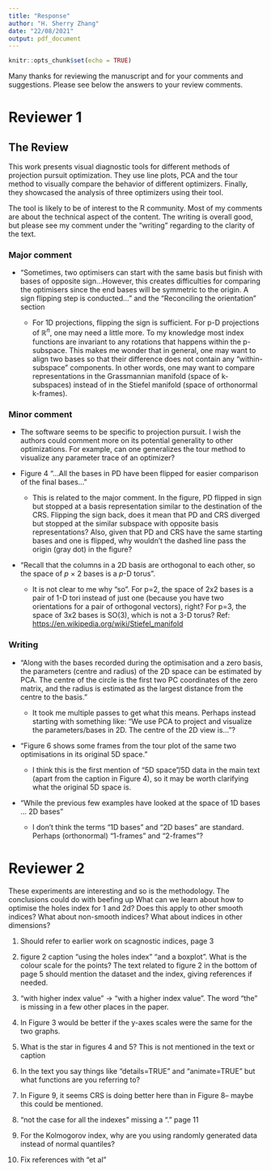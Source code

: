 ```yaml
---
title: "Response"
author: "H. Sherry Zhang"
date: "22/08/2021"
output: pdf_document
---
```


```r
knitr::opts_chunk$set(echo = TRUE)
```

Many thanks for reviewing the manuscript and for your comments and suggestions. Please see below the answers to your review comments.

# Reviewer 1

## The Review

This work presents visual diagnostic tools for different methods of projection pursuit optimization. They use line plots, PCA and the tour method to visually compare the behavior of different optimizers. Finally, they showcased the analysis of three optimizers using their tool.

The tool is likely to be of interest to the R community. Most of my comments are about the technical aspect of the content. The writing is overall good, but please see my comment under the "writing" regarding to the clarity of the text.

### Major comment

-   "Sometimes, two optimisers can start with the same basis but finish with bases of opposite sign...However, this creates difficulties for comparing the optimisers since the end bases will be symmetric to the origin. A sign flipping step is conducted..." and the "Reconciling the orientation" section

    -   For 1D projections, flipping the sign is sufficient. For p-D projections of $\mathbb{R}^n$​, one may need a little more. To my knowledge most index functions are invariant to any rotations that happens within the p-subspace. This makes me wonder that in general, one may want to align two bases so that their difference does not contain any "within-subspace" components. In other words, one may want to compare representations in the Grassmannian manifold (space of k-subspaces) instead of in the Stiefel manifold (space of orthonormal k-frames).

\textcolor{red}{With p-D bases, the correction of orientation is a bit more complicated since both rotation and flip need to be taken into account. For 2D bases, one need to check if the two frames are spanning the same subspace and pointing at the same direction.}

\textcolor{magenta}{Once you go to 2D you have to take into account rotation in addition to flips, so the thing to check would be if the two frames are spanning the same subspace, and aligning them will be a bit more work. Might be a good idea to add 1-2 sentences in the paper and rephrase the reply.}

### Minor comment

-   The software seems to be specific to projection pursuit. I wish the authors could comment more on its potential generality to other optimizations. For example, can one generalizes the tour method to visualize any parameter trace of an optimizer?

\textcolor{red}{It is feasible to generalise the tour method for diagnosing other optimisers, given that the parameter space can be simulated. In our examples, the orthonormality constraint regulates the parameter space of the projection basis ($p \times d$) to be an p-sphere, which can be simulated by the `geozoo` package. For other optimisers, reserachers need first to create a data collection object in a tibble that tracks the parameter during the optimisation, and then to use ferrn to produce the diagnostic plots as shown in the paper. Some examples of the data collection objects that we created are included in the ferrn package and should be referred to as the format for inputs into the `expore\_\*` functions.}

-   Figure 4 "...All the bases in PD have been flipped for easier comparison of the final bases..."

    -   This is related to the major comment. In the figure, PD flipped in sign but stopped at a basis representation similar to the destination of the CRS. Flipping the sign back, does it mean that PD and CRS diverged but stopped at the similar subspace with opposite basis representations? Also, given that PD and CRS have the same starting bases and one is flipped, why wouldn't the dashed line pass the origin (gray dot) in the figure?

\textcolor{red}{Thanks for sharing your interpretation on the effects of flipping, that's right! The reviewer is giving a decent explanation in describing the effect of flipping. The gray dot should land on the dashed line and this is a mistake due to the data not being updated after flipping in the code. This has now been corrected.}

-   "Recall that the columns in a 2D basis are orthogonal to each other, so the space of *p* × 2 bases is a *p*-D torus".

    -   It is not clear to me why "so". For p=2, the space of 2x2 bases is a pair of 1-D tori instead of just one (because you have two orientations for a pair of orthogonal vectors), right? For p=3, the space of 3x2 bases is SO(3), which is not a 3-D torus? Ref: <https://en.wikipedia.org/wiki/Stiefel_manifold>

\textcolor{red}{We changed the wording of the sentence to: "a torus in the $p$-D space"}

\textcolor{magenta}{I think Di mentioned a reference to cite when you first mention the torus in the text, it should be added to the paper and mentioned here in the reply.}

### Writing

-   "Along with the bases recorded during the optimisation and a zero basis, the parameters (centre and radius) of the 2D space can be estimated by PCA. The centre of the circle is the first two PC coordinates of the zero matrix, and the radius is estimated as the largest distance from the centre to the basis."

    -   It took me multiple passes to get what this means. Perhaps instead starting with something like: "We use PCA to project and visualize the parameters/bases in 2D. The centre of the 2D view is..."?

\textcolor{red}{Changed to "We use PCA to estimate the 2D space that is best suited to visualise the bases. The centre of the 2D view is the first two PC coordinates of the zero matrix, and the radius is estimated as the largest distance from the centre to the basis."}

-   "Figure 6 shows some frames from the tour plot of the same two optimisations in its original 5D space."

    -   I think this is the first mention of "5D space"/5D data in the main text (apart from the caption in Figure 4), so it may be worth clarifying what the original 5D space is.

\textcolor{red}{The data set is first introduced in the subsection *Simulation setup* under *Diagnosing an optimiser*. However, to avoid confusion, we change the "original 5D space" to "original space" and give more details about the original space in the figure caption: "The basis space in this example is a 5D unit sphere ...".}

-   "While the previous few examples have looked at the space of 1D bases ... 2D bases"

    -   I don't think the terms "1D bases" and "2D bases" are standard. Perhaps (orthonormal) "1-frames" and "2-frames"?

\textcolor{red}{Changed to "While the previous few examples have looked at the space of 1-frames in a unit sphere, this section visualises the space of 2-frames."}

# Reviewer 2

These experiments are interesting and so is the methodology. The conclusions could do with beefing up What can we learn about how to optimise the holes index for 1 and 2d? Does this apply to other smooth indices? What about non-smooth indices? What about indices in other dimensions?

\textcolor{red}{A paragraph further summarising the findings has been added in the second paragram in the conclusion}

1.  Should refer to earlier work on scagnostic indices, page 3

\textcolor{red}{New references have been added as follows:}

\textcolor{red}{Added reference of (Wilkinson et al., 2005) and  (Wilkinson and Wills, 2008):}

\textcolor{red}{L. Wilkinson and G. Wills. Scagnostics distributions. Journal of Computational and Graphical Statistics, 17 (2):473–491, 2008}

\textcolor{red}{L. Wilkinson, A. Anand, and R. Grossman. Graph-theoretic scagnostics. In IEEE Symposium on Information Visualization, 2005. INFOVIS 2005., pages 157–164, Oct 2005.}

2.  figure 2 caption "using the holes index" "and a boxplot". What is the colour scale for the points? The text related to figure 2 in the bottom of page 5 should mention the dataset and the index, giving references if needed.

\textcolor{red}{The caption has now been re-written and color scale explanation added: "The color scale is from the customised botanical palette in the ferrn package."}

3.  "with higher index value" -\> "with a higher index value". The word "the" is missing in a few other places in the paper.

\textcolor{red}{That has now been corrected.}

4.  In Figure 3 would be better if the y-axes scales were the same for the two graphs.

\textcolor{red}{It is now fixed}

5.  What is the star in figures 4 and 5? This is not mentioned in the text or caption

\textcolor{red}{The caption has now been ammended to: "The black star represents the theoretical best basis the optimisers aiming to find." in the caption of figure 4.}

6.  In the text you say things like "details=TRUE" and "animate=TRUE" but what functions are you referring to?

\textcolor{red}{Mention of "details=TRUE" and "animate=TRUE" is removed from subsection diagnostic 3a and 3b to the implementation section: `explore\_space\_pca()` produces the PCA plot of projection bases on the reduced space. Figure 4 includes the additional details of anchor and search bases, which can be turned on by the argument `details = TRUE`. The animated version in Figure 5 is produced with argument `animate = TRUE`.}

7.  In Figure 9, it seems CRS is doing better here than in Figure 8-- maybe this could be mentioned.

\textcolor{red}{Figure 8 and 9 focuses on different aspects: Figure 8 compares the effect of implementing an interruption while Figure 9 compares the effect of polishing. In the experiment of Figure 9, the parameter `max.tries` is set to 400 to allow guided tour to do its best instead of a default 25 in Figure 8. Cross comparing the two experiments is less meaningful.}

8.  "not the case for all the indexes" missing a "." page 11

\textcolor{red}{It has now been added}

9.  For the Kolmogorov index, why are you using randomly generated data instead of normal quantiles?

\textcolor{red}{The Kolmogorov Smirnoff index here looks at the difference between a theoretical pdf and an empirical one based on the data. In our case we are not assuming normality on the theoretical pdf and that is the reason why we are not using normal quantiles. To make it clearer, we change the wording from "Normal Kolmogorov Index" to "Kolmogorove Index".}

10. Fix references with "et al"

\textcolor{red}{Fixed!}
